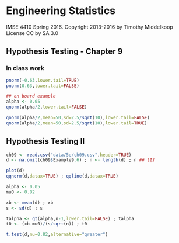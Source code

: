 # Engineering Statistics
IMSE 4410 Spring 2016. Copyright 2013-2016 by Timothy Middelkoop License CC by SA 3.0

## Hypothesis Testing - Chapter 9

### In class work

```r
pnorm(-0.63,lower.tail=TRUE)
pnorm(0.63,lower.tail=FALSE)

## on board example
alpha <- 0.05
qnorm(alpha/2,lower.tail=FALSE)

qnorm(alpha/2,mean=50,sd=2.5/sqrt(10),lower.tail=FALSE)
qnorm(alpha/2,mean=50,sd=2.5/sqrt(10),lower.tail=TRUE)

```


## Hypothesis Testing II

```r
ch09 <- read.csv("data/5e/ch09.csv",header=TRUE)
d <- na.omit(ch09$Example9.6) ; n <- length(d) ; n ## [1] 

plot(d)
qqnorm(d,datax=TRUE) ; qqline(d,datax=TRUE)

alpha <- 0.05
mu0 <- 0.82

xb <- mean(d) ; xb
s <- sd(d) ; s

talpha <- qt(alpha,n-1,lower.tail=FALSE) ; talpha
t0 <- (xb-mu0)/(s/sqrt(n)) ; t0

t.test(d,mu=0.82,alternative="greater")
```
